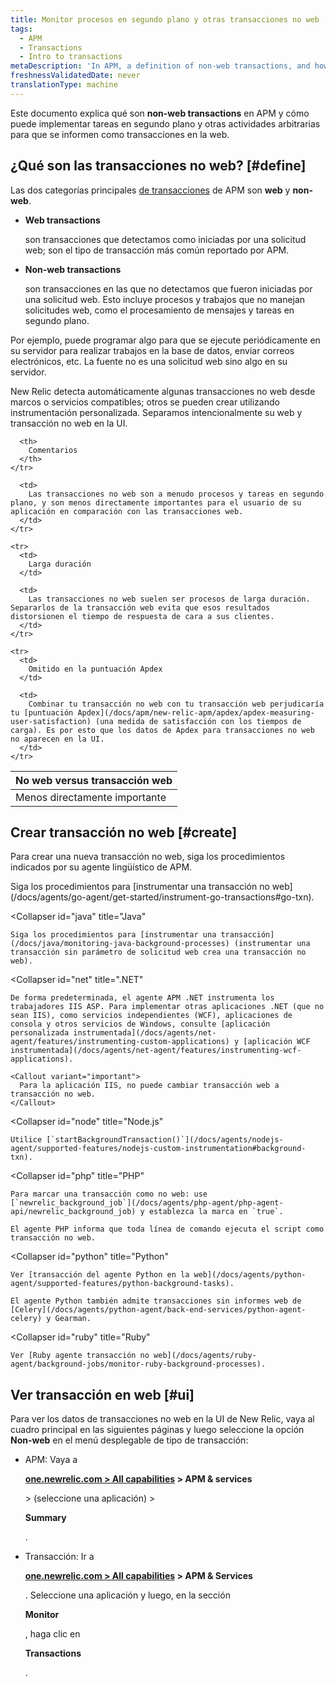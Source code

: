 ```yaml
---
title: Monitor procesos en segundo plano y otras transacciones no web
tags:
  - APM
  - Transactions
  - Intro to transactions
metaDescription: 'In APM, a definition of non-web transactions, and how to custom instrument background tasks and other activity as non-web transactions.'
freshnessValidatedDate: never
translationType: machine
---
```


Este documento explica qué son <DoNotTranslate>**non-web transactions**</DoNotTranslate> en APM y cómo puede implementar tareas en segundo plano y otras actividades arbitrarias para que se informen como transacciones en la web.

## ¿Qué son las transacciones no web? [#define]

Las dos categorías principales [de transacciones](/docs/apm/transactions/intro-transactions/transactions-new-relic-apm) de APM son <DoNotTranslate>**web**</DoNotTranslate> y <DoNotTranslate>**non-web**</DoNotTranslate>.

* <DoNotTranslate>**Web transactions**</DoNotTranslate>

  son transacciones que detectamos como iniciadas por una solicitud web; son el tipo de transacción más común reportado por APM.

* <DoNotTranslate>**Non-web transactions**</DoNotTranslate>

  son transacciones en las que no detectamos que fueron iniciadas por una solicitud web. Esto incluye procesos y trabajos que no manejan solicitudes web, como el procesamiento de mensajes y tareas en segundo plano.

Por ejemplo, puede programar algo para que se ejecute periódicamente en su servidor para realizar trabajos en la base de datos, enviar correos electrónicos, etc. La fuente no es una solicitud web sino algo en su servidor.

New Relic detecta automáticamente algunas transacciones no web desde marcos o servicios compatibles; otros se pueden crear utilizando instrumentación personalizada. Separamos intencionalmente su web y transacción no web en la UI.

<table>
  <thead>
    <tr>
      <th style={{ width: "200px" }}>
        No web versus transacción web
      </th>

      <th>
        Comentarios
      </th>
    </tr>
  </thead>

  <tbody>
    <tr>
      <td>
        Menos directamente importante
      </td>

      <td>
        Las transacciones no web son a menudo procesos y tareas en segundo plano, y son menos directamente importantes para el usuario de su aplicación en comparación con las transacciones web.
      </td>
    </tr>

    <tr>
      <td>
        Larga duración
      </td>

      <td>
        Las transacciones no web suelen ser procesos de larga duración. Separarlos de la transacción web evita que esos resultados distorsionen el tiempo de respuesta de cara a sus clientes.
      </td>
    </tr>

    <tr>
      <td>
        Omitido en la puntuación Apdex
      </td>

      <td>
        Combinar tu transacción no web con tu transacción web perjudicaría tu [puntuación Apdex](/docs/apm/new-relic-apm/apdex/apdex-measuring-user-satisfaction) (una medida de satisfacción con los tiempos de carga). Es por esto que los datos de Apdex para transacciones no web no aparecen en la UI.
      </td>
    </tr>
  </tbody>
</table>

## Crear transacción no web [#create]

Para crear una nueva transacción no web, siga los procedimientos indicados por su agente lingüístico de APM.

<CollapserGroup>
  <Collapser
    id="go"
    title="Ir"
  >
    Siga los procedimientos para [instrumentar una transacción no web](/docs/agents/go-agent/get-started/instrument-go-transactions#go-txn).
  </Collapser>

  <Collapser
    id="java"
    title="Java"
  >
    Siga los procedimientos para [instrumentar una transacción](/docs/java/monitoring-java-background-processes) (instrumentar una transacción sin parámetro de solicitud web crea una transacción no web).
  </Collapser>

  <Collapser
    id="net"
    title=".NET"
  >
    De forma predeterminada, el agente APM .NET instrumenta los trabajadores IIS ASP. Para implementar otras aplicaciones .NET (que no sean IIS), como servicios independientes (WCF), aplicaciones de consola y otros servicios de Windows, consulte [aplicación personalizada instrumentada](/docs/agents/net-agent/features/instrumenting-custom-applications) y [aplicación WCF instrumentada](/docs/agents/net-agent/features/instrumenting-wcf-applications).

    <Callout variant="important">
      Para la aplicación IIS, no puede cambiar transacción web a transacción no web.
    </Callout>
  </Collapser>

  <Collapser
    id="node"
    title="Node.js"
  >
    Utilice [`startBackgroundTransaction()`](/docs/agents/nodejs-agent/supported-features/nodejs-custom-instrumentation#background-txn).
  </Collapser>

  <Collapser
    id="php"
    title="PHP"
  >
    Para marcar una transacción como no web: use [`newrelic_background_job`](/docs/agents/php-agent/php-agent-api/newrelic_background_job) y establezca la marca en `true`.

    El agente PHP informa que toda línea de comando ejecuta el script como transacción no web.
  </Collapser>

  <Collapser
    id="python"
    title="Python"
  >
    Ver [transacción del agente Python en la web](/docs/agents/python-agent/supported-features/python-background-tasks).

    El agente Python también admite transacciones sin informes web de [Celery](/docs/agents/python-agent/back-end-services/python-agent-celery) y Gearman.
  </Collapser>

  <Collapser
    id="ruby"
    title="Ruby"
  >
    Ver [Ruby agente transacción no web](/docs/agents/ruby-agent/background-jobs/monitor-ruby-background-processes).
  </Collapser>
</CollapserGroup>

## Ver transacción en web [#ui]

Para ver los datos de transacciones no web en la UI de New Relic, vaya al cuadro principal en las siguientes páginas y luego seleccione la opción <DoNotTranslate>**Non-web**</DoNotTranslate> en el menú desplegable de tipo de transacción:

* APM: Vaya a

  <DoNotTranslate>**[one.newrelic.com > All capabilities](https://one.newrelic.com/all-capabilities) > APM & services**</DoNotTranslate>

  \> (seleccione una aplicación) >

  <DoNotTranslate>**Summary**</DoNotTranslate>

  .

* Transacción: Ir a

  <DoNotTranslate>**[one.newrelic.com > All capabilities](https://one.newrelic.com/all-capabilities) > APM & Services**</DoNotTranslate>

  . Seleccione una aplicación y luego, en la sección

  <DoNotTranslate>**Monitor**</DoNotTranslate>

  , haga clic en

  <DoNotTranslate>**Transactions**</DoNotTranslate>

  .